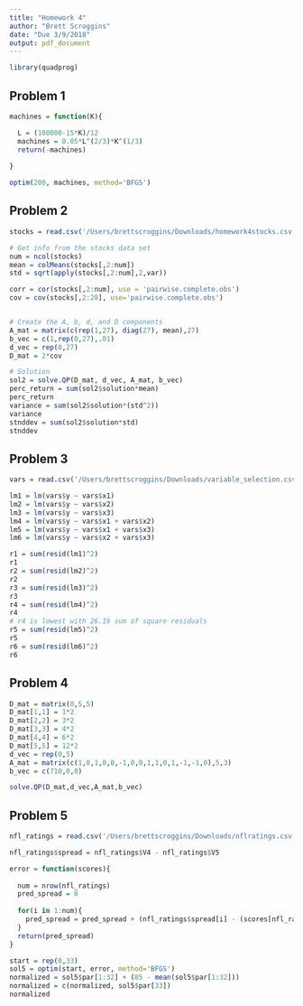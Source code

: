 ```yaml
---
title: "Homework 4"
author: "Brett Scroggins"
date: "Due 3/9/2018"
output: pdf_document
---
```


```r
library(quadprog)
```

## Problem 1

```r
machines = function(K){

  L = (100000-15*K)/12
  machines = 0.05*L^(2/3)*K^(1/3)
  return(-machines)
  
}

optim(200, machines, method='BFGS')
```

## Problem 2

```r
stocks = read.csv('/Users/brettscroggins/Downloads/homework4stocks.csv')

# Get info from the stocks data set
num = ncol(stocks)
mean = colMeans(stocks[,2:num])
std = sqrt(apply(stocks[,2:num],2,var))

corr = cor(stocks[,2:num], use = 'pairwise.complete.obs')
cov = cov(stocks[,2:28], use='pairwise.complete.obs')


# Create the A, b, d, and D components
A_mat = matrix(c(rep(1,27), diag(27), mean),27)
b_vec = c(1,rep(0,27),.01)
d_vec = rep(0,27)
D_mat = 2*cov

# Solution
sol2 = solve.QP(D_mat, d_vec, A_mat, b_vec)
perc_return = sum(sol2$solution*mean)
perc_return
variance = sum(sol2$solution*(std^2))
variance
stnddev = sum(sol2$solution*std)
stnddev
```

## Problem 3

```r
vars = read.csv('/Users/brettscroggins/Downloads/variable_selection.csv')

lm1 = lm(vars$y ~ vars$x1)
lm2 = lm(vars$y ~ vars$x2)
lm3 = lm(vars$y ~ vars$x3)
lm4 = lm(vars$y ~ vars$x1 + vars$x2)
lm5 = lm(vars$y ~ vars$x1 + vars$x3)
lm6 = lm(vars$y ~ vars$x2 + vars$x3)

r1 = sum(resid(lm1)^2)
r1
r2 = sum(resid(lm2)^2)
r2
r3 = sum(resid(lm3)^2)
r3
r4 = sum(resid(lm4)^2)
r4
# r4 is lowest with 26.19 sum of square residuals
r5 = sum(resid(lm5)^2)
r5
r6 = sum(resid(lm6)^2)
r6
```

## Problem 4

```r
D_mat = matrix(0,5,5)
D_mat[1,1] = 1*2
D_mat[2,2] = 3*2
D_mat[3,3] = 4*2
D_mat[4,4] = 6*2
D_mat[5,5] = 12*2
d_vec = rep(0,5)
A_mat = matrix(c(1,0,1,0,0,-1,0,0,1,1,0,1,-1,-1,0),5,3)
b_vec = c(710,0,0)

solve.QP(D_mat,d_vec,A_mat,b_vec)
```

## Problem 5

```r
nfl_ratings = read.csv('/Users/brettscroggins/Downloads/nflratings.csv', header = FALSE)

nfl_ratings$spread = nfl_ratings$V4 - nfl_ratings$V5

error = function(scores){
  
  num = nrow(nfl_ratings)
  pred_spread = 0
  
  for(i in 1:num){
    pred_spread = pred_spread + (nfl_ratings$spread[i] - (scores[nfl_ratings[i,2]] - scores[nfl_ratings[i,3]] + scores[33]))^2
  }
  return(pred_spread)
}

start = rep(0,33)
sol5 = optim(start, error, method='BFGS')
normalized = sol5$par[1:32] + (85 - mean(sol5$par[1:32]))
normalized = c(normalized, sol5$par[33])
normalized
```
